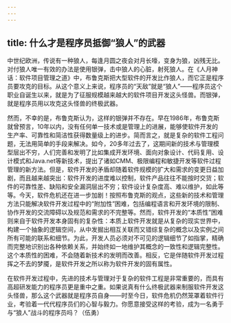 ```yaml
---
---
---
```

title: 什么才是程序员抵御“狼人”的武器
---




中世纪欧洲，传说有一种狼人，每逢月圆之夜会对月长嚎，变身为狼，凶残无比。对付狼人唯一有效的办法是使用银弹，击中狼人的心脏，射死狼人。在《人月神话：软件项目管理之道》中，布鲁克斯把大型软件的开发比作狼人，而它正是程序员要攻克的目标。从这个意义上来说，程序员的“天敌”就是“狼人”——程序员这个职业自诞生以来，就是为了征服规模越来越大的软件项目开发这头怪兽。而银弹，就是程序员用以攻克这头怪兽的终极武器。



然而，不幸的是，布鲁克斯认为，这样的银弹并不存在。早在1986年，布鲁克斯就曾预言，10年以内，没有任何单一技术或是管理上的进展，能够使软件开发的生产率、可靠性和简洁性获得数量级上的进步。简而言之，就是复杂的软件工程问题，无法用简单的手段来解决。如今，20多年过去了，这期间新的技术与管理模型层出不穷，人们完善和发明了比如集成开发环境、面向对象设计、代码复用、设计模式和Java.net等新技术，提出了诸如CMM、极限编程和敏捷开发等软件过程管理的新方法。但是，软件开发的矛盾却随着软件规模的扩大和需求的变更日益加剧，而且越来越突出：软件开发的进度难以控制，软件产品往往不能按时交货；软件的可靠性差、缺陷和安全漏洞层出不穷；软件设计复杂度高、难以维护，如此等等。今天，软件危机还在进一步加剧！按照布鲁克斯的观点，这些新的技术和管理方法只能解决软件开发过程中的“附加性”困难，包括编程语言和开发环境的限制、协作开发的交流障碍以及规范和需求的不完整等。然而，软件开发的“本质性”困难则来自于软件开发本身固有的复杂性：本质上软件开发就是从复杂的现实世界中，构建一个抽象的逻辑空间，从中发掘出相互关联而又错综复杂的概念以及实例之间所有可能的联系和细节。为此，开发人员必须对不可见的逻辑细节了如指掌，精确而完整地识别出各种依赖关系，并始终如一地维护其概念的一致性和逻辑完整性。这个本质性的困难，不会随着新技术的发明而改善。相反，它是伴随软件开发过程挥之不去的梦魇，是软件开发之所以称为软件开发的固有属性。

在软件开发过程中，先进的技术与管理对于复杂的软件工程是非常重要的，而具有高超研发能力的程序员更是重中之重。如果说真有什么终极武器来制服软件开发这头怪兽，那么这个武器就是程序员自身——时至今日，软件危机仍然笼罩着软件行业，考验着一代代程序员们的心智与毅力。你愿意接受这样的考验，成为一名勇于与“狼人”战斗的程序员吗？（伍勇）